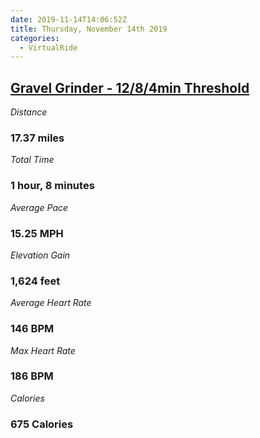 ```yaml
---
date: 2019-11-14T14:06:52Z
title: Thursday, November 14th 2019
categories:
  - VirtualRide
---
```

## [Gravel Grinder - 12/8/4min Threshold](https://www.strava.com/activities/2864456307)

_Distance_

### 17.37 miles

_Total Time_

### 1 hour, 8 minutes

_Average Pace_

### 15.25 MPH

_Elevation Gain_

### 1,624 feet

_Average Heart Rate_

### 146 BPM

_Max Heart Rate_

### 186 BPM

_Calories_

### 675 Calories